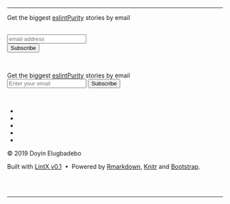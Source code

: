 <hr class = "light">

<!-- Begin Mailchimp Signup Form -->


<div id="mc_embed_signup">
<form action="https://gmail.us20.list-manage.com/subscribe/post?u=e2845c6383ec09508617199e4&amp;id=99033aaa06" method="post" id="mc-embedded-subscribe-form" name="mc-embedded-subscribe-form" class="validate" target="_blank" novalidate>
<div id="mc_embed_signup_scroll">
<span class="skinny-header">Get the biggest <u class="find-a-custom-link-class-name">eslintPurity</u> stories by email</span>
	
</br><input type="email" value="" name="EMAIL" class="email" id="mce-EMAIL" placeholder="email address" required>
    <!-- real people should not fill this in and expect good things - do not remove this or risk form bot signups-->
<div style="position: absolute; left: -5000px;" aria-hidden="true"><input type="text" name="b_e2845c6383ec09508617199e4_99033aaa06" tabindex="-1" value=""></div>
<div class="clear"><input type="submit" value="Subscribe" name="subscribe" id="mc-embedded-subscribe" class="button"></div>
</div>
</form>
</div>

<!--End mc_embed_signup-->

</br>

<div class = "footer-sticky">
<!-- Manipulate-->
<form class="skinny-signup skinny-signup-top publication-theme-border publication-theme-background-with-transparency" ><span class="skinny-header">Get the biggest <u class="find-a-custom-link-class-name">eslintPurity</u> stories by email</span>
<div class="skinny-form">
<input type="text" placeholder="Enter your email">
<button class="submit-button publication-theme-button" type="submit">Subscribe</button>
</form>
</br>
                        
<!-- End of manipulate-->

<footer>
<div class="container">
<div class="row">
<div class="col-lg-8 col-lg-offset-2 col-md-10 col-md-offset-1">
<ul class="list-inline text-center footer-links">
          
<li>
<a href="mailto:eslintpurity@gmail.com" title="Email me">
<span class="fa-stack fa-lg">
<i class="fa fa-circle fa-stack-2x"></i>
<i class="fa fa-envelope fa-stack-1x fa-inverse"></i>
</span>
</a>
</li>
<li>
<a href="https://github.com/eslintpurity" title="GitHub">
<span class="fa-stack fa-lg">
<i class="fa fa-circle fa-stack-2x"></i>
<i class="fa fa-github fa-stack-1x fa-inverse"></i>
</span>
</a>
</li>
<li>
<a href="https://linkedin.com/in/doyinelugbadebo" title="Linkein">
<span class="fa-stack fa-lg">
<i class="fa fa-circle fa-stack-2x"></i>
<i class="fa fa-linkedin fa-stack-1x fa-inverse"></i>
</span>
</a>
</li>
<li>
<a href="https://twitter.com/eslintpurity" title="Twitter">
<span class="fa-stack fa-lg">
<i class="fa fa-circle fa-stack-2x"></i>
<i class="fa fa-twitter fa-stack-1x fa-inverse"></i>
</span>
</a>
</li>
          
<li> 
<a href="https://pantheon.com/eslintpurity" title="Pantheon">
<span class="fa-stack fa-lg">
<i class="fa fa-circle fa-stack-2x"></i>
<i class="fa fa-support fa-stack-1x fa-inverse"></i>
</span>
</a>
</li>
          
</ul>
<p class="credits copyright text-muted text-center">
© 2019 Doyin Elugbadebo 

</p>
<p class="credits theme-by text-muted text-center">
Built with <a href="http://github.io">LintX v0.1</a> &nbsp;&bull;&nbsp; Powered by <a href = "https://rmarkdown.rstudio.com/rmarkdown_websites.html">Rmarkdown</a>, <a href = "https://yihui.name/knitr/">Knitr</a> and <a href = "https://getbootstrap.com/">Bootstrap</a>.
</p>
</div>
</div>
</div>
</footer>
</div>

</br>
</br>
<hr>
